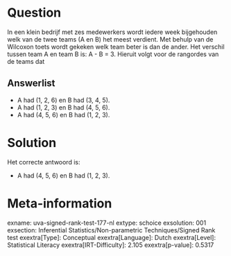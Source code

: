 Question
========

In een klein bedrijf met zes medewerkers wordt iedere week bijgehouden
welk van de twee teams (A en B) het meest verdient. Met behulp van de
Wilcoxon toets wordt gekeken welk team beter is dan de ander. Het
verschil tussen team A en team B is: A - B = 3. Hieruit volgt voor de
rangordes van de teams dat

Answerlist
----------

* A had (1, 2, 6) en B had (3, 4, 5).
* A had (1, 2, 3) en B had (4, 5, 6).
* A had (4, 5, 6) en B had (1, 2, 3).

Solution
========

Het correcte antwoord is: 

* A had (4, 5, 6) en B had (1, 2, 3).

Meta-information
================
exname: uva-signed-rank-test-177-nl
extype: schoice
exsolution: 001
exsection: Inferential Statistics/Non-parametric Techniques/Signed Rank test
exextra[Type]: Conceptual
exextra[Language]: Dutch
exextra[Level]: Statistical Literacy
exextra[IRT-Difficulty]: 2.105
exextra[p-value]: 0.5317
